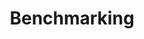 ---
title: 'Benchmarking'
description: 'Learn how the Benchmarking works in ReDem'
icon: "chart-line"
iconType: "regular"
---